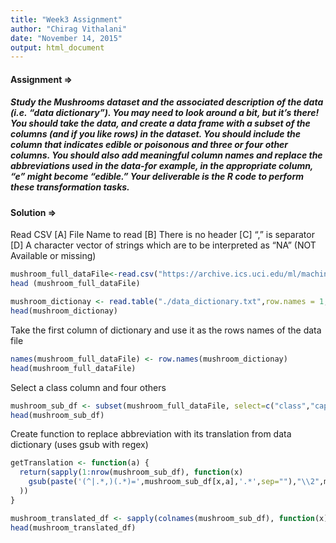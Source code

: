 ```yaml
---
title: "Week3 Assignment"
author: "Chirag Vithalani"
date: "November 14, 2015"
output: html_document
---
```


#### Assignment =>
##### Study the Mushrooms dataset and the associated description of the data (i.e. "data dictionary"). You may need to look around a bit, but it's there! You should take the data, and create a data frame with a subset of the columns (and if you like rows) in the dataset. You should include the column that indicates edible or poisonous and three or four other columns. You should also add meaningful column names and replace the abbreviations used in the data-for example, in the appropriate column, "e" might become "edible." Your deliverable is the R code to perform these transformation tasks.


#### Solution =>

Read CSV
[A] File Name to read
[B] There is no header
[C] "," is separator
[D] A character vector of strings which are to be interpreted as "NA" (NOT Available or missing)

```r
mushroom_full_dataFile<-read.csv("https://archive.ics.uci.edu/ml/machine-learning-databases/mushroom/agaricus-lepiota.data", header= FALSE, sep=",",na.strings = "?")
head (mushroom_full_dataFile)
```


```r
mushroom_dictionay <- read.table("./data_dictionary.txt",row.names = 1, sep=":")
head(mushroom_dictionay)
```
Take the first column of dictionary and use it as the rows names of the data file
```r
names(mushroom_full_dataFile) <- row.names(mushroom_dictionay)
head(mushroom_full_dataFile)
````
Select a class column and four others
```r
mushroom_sub_df <- subset(mushroom_full_dataFile, select=c("class","cap-color","habitat", "ring-number","odor"))
head(mushroom_sub_df)
```
Create function to replace abbreviation with its translation from data dictionary (uses gsub with regex)
```r
getTranslation <- function(a) {
  return(sapply(1:nrow(mushroom_sub_df), function(x)
    gsub(paste('(^|.*,)(.*)=',mushroom_sub_df[x,a],'.*',sep=""),"\\2",mushroom_dictionay[a,1] )
  ))
}
```


```r
mushroom_translated_df <- sapply(colnames(mushroom_sub_df), function(x) getTranslation(x))
head(mushroom_translated_df)
```


